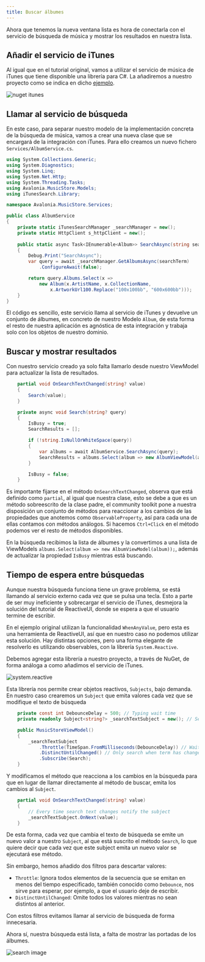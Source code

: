 ```yaml
---
title: Buscar álbumes
---
```


Ahora que tenemos la nueva ventana lista es hora de conectarla con el servicio de búsqueda de música y mostrar los resultados en nuestra lista.

## Añadir el servicio de iTunes

Al igual que en el tutorial original, vamos a utilizar el servicio de música de iTunes que tiene disponible una librería para C#. La añadiremos a nuestro proyecto como se indica en dicho [ejemplo](https://docs.avaloniaui.net/docs/tutorials/music-store-app/searching-for-albums).

![nuget itunes](../../../assets/images/itunes.jpg)

## Llamar al servicio de búsqueda

En este caso, para separar nuestro modelo de la implementación concreta de la búsqueda de música, vamos a crear una nueva clase que se encargará de la integración con iTunes. Para ello creamos un nuevo fichero ``Services/AlbumService.cs``.

````cs title=AlbumService.cs
using System.Collections.Generic;
using System.Diagnostics;
using System.Linq;
using System.Net.Http;
using System.Threading.Tasks;
using Avalonia.MusicStore.Models;
using iTunesSearch.Library;

namespace Avalonia.MusicStore.Services;

public class AlbumService
{
    private static iTunesSearchManager _searchManager = new();
    private static HttpClient s_httpClient = new();
    
    public static async Task<IEnumerable<Album>> SearchAsync(string searchTerm)
    {
        Debug.Print("SearchAsync");
        var query = await _searchManager.GetAlbumsAsync(searchTerm)
            .ConfigureAwait(false);

        return query.Albums.Select(x =>
            new Album(x.ArtistName, x.CollectionName, 
                x.ArtworkUrl100.Replace("100x100bb", "600x600bb")));
    }
}
````

El código es sencillo, este servicio llama al servicio de iTunes y devuelve un conjunto de álbumes, en concreto de nuestro Modelo ``Album``, de esta forma el resto de nuestra aplicación es agnóstica de esta integración y trabaja solo con los objetos de nuestro dominio.

## Buscar y mostrar resultados

Con nuestro servicio creado ya solo falta llamarlo desde nuestro ViewModel para actualizar la lista de resultados.

````cs title=MusicStoreViewModel.cs
    partial void OnSearchTextChanged(string? value)
    {
        Search(value);
    }

    private async void Search(string? query)
    {
        IsBusy = true;
        SearchResults = [];

        if (!string.IsNullOrWhiteSpace(query))
        {
            var albums = await AlbumService.SearchAsync(query);
            SearchResults = albums.Select(album => new AlbumViewModel(album));
        }

        IsBusy = false;
    }
````

Es importante fijarse en el método ``OnSearchTextChanged``, observa que está definido como ``partial``, al igual que nuestra clase, esto se debe a que es un método sobreescrito de la clase padre, el community toolkit pone a nuestra disposición un conjunto de métodos para reaccionar a los cambios de las propiedades que anotemos como ``ObservableProperty``, así para cada una de ellas contamos con métodos análogos. Si hacemos ``Ctrl+Click`` en el método podemos ver el resto de métodos disponibles.

En la búsqueda recibimos la lista de álbumes y la convertimos a una lista de ViewModels ``albums.Select(album => new AlbumViewModel(album));``, además de actualizar la propiedad ``IsBusy`` mientras está buscando.

## Tiempo de espera entre búsquedas

Aunque nuestra búsqueda funciona tiene un grave problema, se está llamando al servicio externo cada vez que se pulsa una tecla. Esto a parte de ser muy ineficiente y sobrecargar el servicio de iTunes, desmejora la solución del tutorial de ReactiveUI, donde se espera a que el usuario termine de escribir.

En el ejemplo original utilizan la funcionalidad ``WhenAnyValue``, pero esta es una herramienta de ReactiveUI, así que en nuestro caso no podemos utilizar esta solución. Hay distintas opciones, pero una forma elegante de resolverlo es utilizando observables, con la librería ``System.Reactive``.

Debemos agregar esta librería a nuestro proyecto, a través de NuGet, de forma análoga a como añadimos el servicio de iTunes.

![system.reactive](../../../assets/images/reactive.jpg)

Esta librería nos permite crear objetos reactivos, ``Subjects``, bajo demanda. En nuestro caso crearemos un ``Subject`` que emita valores cada vez que se modifique el texto de búsqueda

````cs title=MusicStoreViewModel.cs
    private const int DebounceDelay = 500; // Typing wait time
    private readonly Subject<string?> _searchTextSubject = new(); // Search term changes stream

    public MusicStoreViewModel()
    {
        _searchTextSubject
            .Throttle(TimeSpan.FromMilliseconds(DebounceDelay)) // Wait to stop typing
            .DistinctUntilChanged() // Only search when term has changed
            .Subscribe(Search);
    }
````

Y modificamos el método que reacciona a los cambios en la búsqueda para que en lugar de llamar directamente al método de buscar, emita los cambios al ``Subject``.

````cs title=MusicStoreViewModel.cs
    partial void OnSearchTextChanged(string? value)
    {
        // Every time search text changes notify the subject
        _searchTextSubject.OnNext(value);
    }
````

De esta forma, cada vez que cambia el texto de búsqueda se emite un nuevo valor a nuestro ``Subject``, al que está suscrito el método ``Search``, lo que quiere decir que cada vez que este subject emita un nuevo valor se ejecutará ese método.

Sin embargo, hemos añadido dos filtros para descartar valores:
* ``Throttle``: Ignora todos elementos de la secuencia que se emitan en menos del tiempo especificado, también conocido como ``Debounce``, nos sirve para esperar, por ejemplo, a que el usuario deje de escribir.
* ``DistinctUntilChanged``: Omite todos los valores mientras no sean distintos al anterior.

Con estos filtros evitamos llamar al servicio de búsqueda de forma innecesaria.

Ahora sí, nuestra búsqueda está lista, a falta de mostrar las portadas de los álbumes.

![search image](../../../assets/images/search.jpg)

